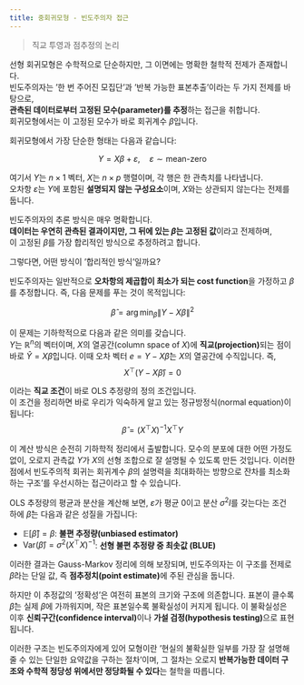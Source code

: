 ```yaml
---
title: 중회귀모형 - 빈도주의자 접근
---
```

> 직교 투영과 점추정의 논리

선형 회귀모형은 수학적으로 단순하지만, 그 이면에는 명확한 철학적 전제가 존재합니다.  
빈도주의자는 ‘한 번 주어진 모집단’과 ‘반복 가능한 표본추출’이라는 두 가지 전제를 바탕으로,  
**관측된 데이터로부터 고정된 모수(parameter)를 추정**하는 접근을 취합니다.  
회귀모형에서는 이 고정된 모수가 바로 회귀계수 $\beta$입니다.

회귀모형에서 가장 단순한 형태는 다음과 같습니다:

$$Y = X\beta + \varepsilon, \quad \varepsilon \sim \text{mean-zero}$$

여기서 $Y$는 $n \times 1$ 벡터, $X$는 $n \times p$ 행렬이며, 각 행은 한 관측치를 나타냅니다.  
오차항 $\varepsilon$는 $Y$에 포함된 **설명되지 않는 구성요소**이며, $X$와는 상관되지 않는다는 전제를 둡니다.

빈도주의자의 추론 방식은 매우 명확합니다.  
**데이터는 우연히 관측된 결과이지만, 그 뒤에 있는 $\beta$는 고정된 값**이라고 전제하며,  
이 고정된 $\beta$를 가장 합리적인 방식으로 추정하려고 합니다.

그렇다면, 어떤 방식이 ‘합리적인 방식’일까요?

빈도주의자는 일반적으로 **오차항의 제곱합이 최소가 되는 cost function**을 가정하고 $\beta$를 추정합니다.  즉, 다음 문제를 푸는 것이 목적입니다:

$$\hat{\beta} = \arg\min_{\beta} \|Y - X\beta\|^2$$

이 문제는 기하학적으로 다음과 같은 의미를 갖습니다.  
$Y$는 $\mathbb{R}^n$의 벡터이며, $X$의 열공간(column space of $X$)에 **직교(projection)**되는 점이 바로 $\hat{Y} = X\hat{\beta}$입니다. 이때 오차 벡터 $e = Y - X\hat{\beta}$는 $X$의 열공간에 수직입니다. 즉,
$$X^\top (Y - X\hat{\beta}) = 0$$

이라는 **직교 조건**이 바로 OLS 추정량의 정의 조건입니다.  
이 조건을 정리하면 바로 우리가 익숙하게 알고 있는 정규방정식(normal equation)이 됩니다:
$$\hat{\beta} = (X^\top X)^{-1} X^\top Y$$

이 계산 방식은 순전히 기하학적 정리에서 출발합니다. 모수의 분포에 대한 어떤 가정도 없이, 오로지 관측값 $Y$가 $X$의 선형 조합으로 잘 설명될 수 있도록 만든 것입니다. 이러한 점에서 빈도주의적 회귀는 회귀계수 $\beta$의 설명력을 최대화하는 방향으로 잔차를 최소화하는 구조’를 우선시하는 접근이라고 할 수 있습니다.

OLS 추정량의 평균과 분산을 계산해 보면, $\varepsilon$가 평균 0이고 분산 $\sigma^2 I$를 갖는다는 조건 하에  $\hat{\beta}$는 다음과 같은 성질을 가집니다:

- $\mathbb{E}[\hat{\beta}] = \beta$: **불편 추정량(unbiased estimator)**
- $\mathrm{Var}(\hat{\beta}) = \sigma^2 (X^\top X)^{-1}$: **선형 불편 추정량 중 최솟값 (BLUE)**

이러한 결과는 Gauss-Markov 정리에 의해 보장되며, 빈도주의자는 이 구조를 전제로  
$\hat{\beta}$라는 단일 값, 즉 **점추정치(point estimate)**에 주된 관심을 둡니다.

하지만 이 추정값의 ‘정확성’은 여전히 표본의 크기와 구조에 의존합니다. 표본이 클수록 $\hat{\beta}$는 실제 $\beta$에 가까워지며, 작은 표본일수록 불확실성이 커지게 됩니다. 이 불확실성은 이후 **신뢰구간(confidence interval)**이나 **가설 검정(hypothesis testing)**으로 표현됩니다.

이러한 구조는 빈도주의자에게 있어 모형이란 ‘현실의 불확실한 일부를 가장 잘 설명해 줄 수 있는 단일한 요약값을 구하는 절차’이며, 그 절차는 오로지 **반복가능한 데이터 구조와 수학적 정당성 위에서만 정당화될 수 있다**는 철학을 따릅니다.